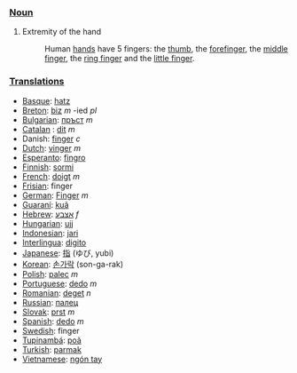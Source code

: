 ===[[Noun]]===
#Extremity of the hand
#:Human [[hand]]s have 5 fingers: the [[thumb]], the [[forefinger]], the [[middle finger]], the [[ring finger]] and the [[little finger]].

===[[Translation]]s===
*[[Basque]]: [[hatz]]
*[[Breton]]: [[biz]] ''m'' -ied ''pl''
*[[Bulgarian]]: [[пръст]] ''m''
*[[Catalan]] : [[dit]] ''m''
*Danish: [[finger]] ''c''
*[[Dutch]]: [[vinger]] ''m''
*[[Esperanto]]: [[fingro]]
*[[Finnish]]: [[sormi]]
*[[French]]: [[doigt]] ''m''
*[[Frisian]]: finger
*[[German]]: [[Finger]] ''m''
*[[Guaraní]]: [[kuã]]
*[[Hebrew]]: [[אצבע]] ''f''
*[[Hungarian]]: [[ujj]]
*[[Indonesian]]: [[jari]]
*[[Interlingua]]: [[digito]]
*[[Japanese]]: [[指]] (ゆび, yubi)
*[[Korean]]: [[손가락]] (son-ga-rak)
*[[Polish]]: [[palec]] ''m''
*[[Portuguese]]: [[dedo]] ''m''
*[[Romanian]]: [[deget]] ''n''
*[[Russian]]: [[палец]]
*[[Slovak]]: [[prst]] ''m''
*[[Spanish]]: [[dedo]] ''m''
*[[Swedish]]: finger
*[[Tupinambá]]: [[poã]]
*[[Turkish]]: [[parmak]]
*[[Vietnamese]]: [[ngón tay]]